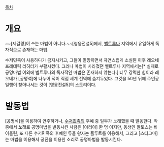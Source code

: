[[목차]]
= 개요 =
~~[제갈량]이 쓰는 마법이 아니다.~~[영웅전설5]에서, [[벨트루나]] 지역에서 유일하게 독자적으로 존재하는 마법.

수저민족이 사용하다가 금지시키고, 그들이 멸망하면서 자연스럽게 소실된 이후 레오네 프레데릭 리히터가 부활시켰다. 그러나 마법이 사라졌던 벨트루나 지역에서는[* 실제로 공명마법 이외에 벨트루나의 독자적인 마법은 존재하지 않는다.] 너무 강력한 힘이라 레오네가 [공명석]에 나누어 적어 직접 세계 전역에 숨겨두었다. 그것을 50년 뒤에 주인공 일행이 찾아나서는 것이 [영웅전설5]의 스토리이다.

= 발동법 =
[공명석]을 이용하여 연주하거나, [[수저민족]]의 후예 중 일부가 노래했을 때 발동한다. 작중에서 '''노래'''로 공명마법을 발동시킨 사람은 [아리아] 한 명 이지만, 동생인 알토스는 바이올린, 또 다른 수저민족의 후예인 듀올 왕자는 플루트를 이용해서, 그리고 [스티그마]는 마법을 이용해서 공진을 이용한 소리로 공명마법을 발동시킨다.
